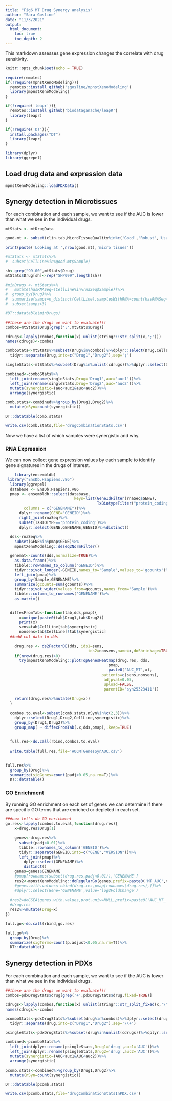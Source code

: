 ```yaml
---
title: "Fig6 MT Drug Synergy analysis"
author: "Sara Gosline"
date: "11/3/2021"
output:  
  html_document:
    toc: true
    toc_depth: 2
---
```


This markdown assesses gene expression changes the correlate with drug sensitivity.

```r
knitr::opts_chunk$set(echo = TRUE)

require(remotes)
if(!require(mpnstXenoModeling)){
  remotes::install_github('sgosline/mpnstXenoModeling')
  library(mpnstXenoModeling)
}

if(!require('leapr')){
  remotes::install_github('biodataganache/leapR')
  library(leapr)
}

if(!require('DT')){
  install.packages("DT")
  library(leapr)
}

library(dplyr)
library(ggrepel)
```


## Load drug data and expression data
```r
mpnstXenoModeling::loadPDXData()


```


## Synergy detection in Microtissues

For each combination and each sample, we want to see if the AUC is lower than what we see in the individual drugs. 


```r
mtStats <- mtDrugData

good.mt <- subset(clin.tab,MicroTissueQuality%in%c('Good','Robust','Usable'))%>%distinct()

print(paste('Looking at ',nrow(good.mt),'micro tisues'))

#mtStats <- mtStats%>%
#  subset(CellLine%in%good.mt$Sample)

sh<-grep("99.00",mtStats$Drug)
mtStats$Drug[sh]<-rep("SHP099",length(sh))

#minDrugs <- mtStats%>%
#   mutate(hasRNASeq=(CellLine%in%rnaSeq$Sample))%>%
#  group_by(Drug)%>%
#  summarise(samps=n_distinct(CellLine),samplesWithRNA=count(hasRNASeq==TRUE))%>%
#  subset(samps>3)

#DT::datatable(minDrugs)

##these are the drugs we want to evaluate!!!
combos=mtStats$Drug[grep(';',mtStats$Drug)]

cdrugs<-lapply(combos,function(x) unlist(stringr::str_split(x,';')))
names(cdrugs)<-combos

comboStats<-mtStats%>%subset(Drug%in%combos)%>%dplyr::select(Drug,CellLine,auc)%>%
  tidyr::separate(Drug,into=c("Drug1","Drug2"),sep=';')

singleStats<-mtStats%>%subset(Drug%in%unlist(cdrugs))%>%dplyr::select(Drug,CellLine,auc)

combined<-comboStats%>%
  left_join(rename(singleStats,Drug='Drug1',auc='auc1'))%>%
  left_join(rename(singleStats,Drug='Drug2',auc='auc2'))%>%
  mutate(synergistic=(auc<auc1&auc<auc2))%>%
  arrange(synergistic)

comb.stats<-combined%>%group_by(Drug1,Drug2)%>%
  mutate(nSyn=count(synergistic))

DT::datatable(comb.stats)

write.csv(comb.stats,file='drugCombinationStats.csv')

```

Now we have a list of which samples were synergistic and why.

### RNA Expression
 We can now collect gene expression values by each sample to identify gene signatures in the drugs of interest.

```r
    library(ensembldb)
 library("EnsDb.Hsapiens.v86")
  library(ggrepel)
  database <- EnsDb.Hsapiens.v86
  pmap <- ensembldb::select(database, 
                              keys=list(GeneIdFilter(rnaSeq$GENE),
                                        TxBiotypeFilter("protein_coding")),
        columns = c("GENENAME"))%>%
      dplyr::rename(GENE='GENEID')%>%
      right_join(rnaSeq)%>%
      subset(TXBIOTYPE=='protein_coding')%>%
      dplyr::select(GENE,GENENAME,GENEID)%>%distinct()
  
  dds<-rnaSeq%>%
    subset(GENE%in%pmap$GENE)%>%
    mpnstXenoModeling::deseq2NormFilter()

  genemat<-counts(dds,normalize=TRUE)%>%
    as.data.frame()%>%
    tibble::rownames_to_column("GENEID")%>%
    tidyr::pivot_longer(-GENEID,names_to='Sample',values_to='gcounts')%>%
    left_join(pmap)%>%
    group_by(Sample,GENENAME)%>%
    summarize(gcounts=sum(gcounts))%>%
    tidyr::pivot_wider(values_from=gcounts,names_from='Sample')%>%
    tibble::column_to_rownames('GENENAME')%>%
    as.matrix()

  
  diffexFromTab<-function(tab,dds,pmap){
      x=unique(paste0(tab$Drug1,tab$Drug2))
      print(x)
      sens=tab$CellLine[tab$synergistic]
      nonsens=tab$CellLine[!tab$synergistic]
  ##add col data to dds
    
    drug.res <- ds2FactorDE(dds, ids1=sens,
                                    ids2=nonsens,name=x,doShrinkage=TRUE)
    if(nrow(drug.res)>0)
      try(mpnstXenoModeling::plotTopGenesHeatmap(drug.res, dds,
                                             pmap,                                        
                                             paste0('AUC_MT',x),
                                          patients=c(sens,nonsens),
                                           adjpval=0.05, 
                                           upload=FALSE, 
                                           parentID='syn25323411'))
  
    return(drug.res%>%mutate(Drug=x))  
  }
  
  combos.to.eval<-subset(comb.stats,nSyn%in%c(2,3))%>%
    dplyr::select(Drug1,Drug2,CellLine,synergistic)%>%
    group_by(Drug1,Drug2)%>%
    group_map( ~ diffexFromTab(.x,dds,pmap),.keep=TRUE)
  
  
  full.res<-do.call(rbind,combos.to.eval)
   
  write.table(full.res,file='AUCMTGenesSynAUC.csv')

  
full.res%>%
  group_by(Drug)%>%
  summarize(sigGenes=count(padj<0.05,na.rm=T))%>%
  DT::datatable()                                  
```


### GO Enrichment

By running GO enrichment on each set of genes we can determine if there are specific GO terms that are enriched or depleted in each set. 

```r
###now let's do GO enrichment
go.res<-lapply(combos.to.eval,function(drug.res){
    x=drug.res$Drug[1]
   
    genes<-drug.res%>%
      subset(padj<0.01)%>%
      tibble::rownames_to_column('GENEID')%>%
      tidyr::separate(GENEID,into=c("GENE","VERSION"))%>%
      left_join(pmap)%>%
        dplyr::select(GENENAME)%>%
        distinct()
    genes=genes$GENENAME
    #pmap[rownames(subset(drug.res,padj<0.01)),'GENENAME']
    res2<-mpnstXenoModeling::doRegularGo(genes,prefix=paste0('MT_AUC',x)) 
    #genes.with.values<-cbind(drug.res,pmap[rownames(drug.res),])%>%
    #dplyr::select(Gene='GENENAME',value='log2FoldChange')
                   
  #res2=doGSEA(genes.with.values,prot.univ=NULL,prefix=paste0('AUC_MT_',x),useEns=FALSE)
  #drug.res
  res2%>%mutate(Drug=x)
})

full.go<-do.call(rbind,go.res)

full.go%>%
  group_by(Drug)%>%
  summarize(sigTerms=count(p.adjust<0.05,na.rm=T))%>%
  DT::datatable()  
```

## Synergy detection in PDXs

For each combination and each sample, we want to see if the AUC is lower than what we see in the individual drugs. 


```r

##these are the drugs we want to evaluate!!!
combos=pdxDrugStats$drug[grep('+',pdxDrugStats$drug,fixed=TRUE)]

cdrugs<-lapply(combos,function(x) unlist(stringr::str_split_fixed(x,'\\+',n=2)))
names(cdrugs)<-combos

pcomboStats<-pdxDrugStats%>%subset(drug%in%combos)%>%dplyr::select(drug,individualID,AUC)%>%
  tidyr::separate(drug,into=c("Drug1","Drug2"),sep='\\+')

psingleStats<-pdxDrugStats%>%subset(drug%in%unlist(cdrugs))%>%dplyr::select(drug,individualID,AUC)

combined<-pcomboStats%>%
  left_join(dplyr::rename(psingleStats,Drug1='drug',auc1='AUC'))%>%
  left_join(dplyr::rename(psingleStats,Drug2='drug',auc2='AUC'))%>%
  mutate(synergistic=(AUC<auc1&AUC<auc2))%>%
  arrange(synergistic)

pcomb.stats<-combined%>%group_by(Drug1,Drug2)%>%
  mutate(nSyn=count(synergistic))

DT::datatable(pcomb.stats)

write.csv(pcomb.stats,file='drugCombinationStatsInPDX.csv')

```
